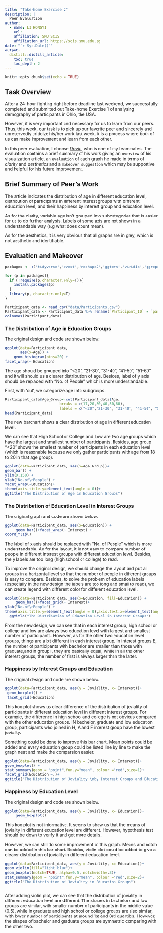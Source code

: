 ```yaml
---
title: "Take-home Exercise 2"
description: |
  Peer Evaluation
author:
  - name: LI HONGYI 
    url: 
    affiliation: SMU SCIS
    affiliation_url: https://scis.smu.edu.sg
date: "`r Sys.Date()`"
output: 
  distill::distill_article:
    toc: true
    toc_depth: 2
---
```


```r
knitr::opts_chunk$set(echo = TRUE)
```

## Task Overview

After a 24-hour fighting right before deadline last weekend, we successfully completed and submitted out Take-home Exercise 1 of analysing demography of participants in Ohio, the USA.

However, it is very important and necessary for us to learn from our peers. Thus, this week, our task is to pick up our favorite peer and sincerely and unreservedly criticize his/her work last week. It is a process where both of us can make improvement and learn from each other.

In this peer evaluation, I choose [*David*](https://dkwx1234.netlify.app/th_ex/takehomeex1.html), who is one of my teammates. The evaluation contains a brief summary of his work giving an `overview` of his visualization article, an `evaluation` of each graph he made in terms of *clarity* and *aesthetics* and a `makeover suggestion` which may be supportive and helpful for his future improvement. 

## Brief Summary of Peer's Work

The article indicates the distribution of age in different education level, distribution of participants in different interest groups with different education level, and their happiness by interest group and education level.

As for the clarity, variable age isn't grouped into subcategories that is easier for us to do further analysis. Labels of some axis are not shown in a understandable way (e.g what does count mean). 

As for the aesthetics, it is very obvious that all graphs are in grey, which is not aesthetic and identifiable.

## Evaluation and Makeover

```r
packages <- c('tidyverse','rvest','reshape2','ggtern','viridis','ggrepel','CGPfunctions','ggpubr')

for (p in packages){
  if (!require(p,character.only=T)){
    install.packages(p)
  }
  library(p, character.only=T)
}
```
```r
Participant_data <- read_csv("data/Participants.csv")
Participant_data <- Participant_data %>% rename(`Participant_ID` = `participantId`,`Household_Size` = `householdSize`, `Kids` = `haveKids`,`Age`=`age`,`Education` =`educationLevel` , `Interest`= `interestGroup`, `Joviality`=`joviality`)
colnames(Participant_data)
```

### The Distribution of Age in Education Groups

The original design and code are shown below:

```r
ggplot(data=Participant_data, 
       aes(x=Age)) +
    geom_histogram(bins=20) +
facet_wrap(~ Education)
```
The age should be grouped into "<20", "21-30", "31-40", "41-50", "51-60" and it will should us a clearer distribution of age. Besides, label of y axis should be replaced with "No. of People" which is more understandable.

First, with 'cut', we categorize age into subgroups.

```r
Participant_data$Age_Group<-cut(Participant_data$Age,
                         breaks = c(17,20,30,40,50,60),
                         labels = c("<20","21-30", "31-40", "41-50", "51-60"))
head(Participant_data)
```
The new barchart shows a clear distribution of age in different education level.

We can see that High School or College and Low are two age groups which have the largest and smallest number of participants. Besides, age group "<20" shows the smallest number of participants in each education level (which is reasonable because we only gather participants with age from 18 to 20 in that age group).

```r
ggplot(data=Participant_data, aes(x=Age_Group))+
geom_bar() +
ylim(0,150) +
ylab("No.of\nPeople") +
facet_wrap(~Education)+
theme(axis.title.y=element_text(angle = 0))+
ggtitle("The Distribution of Age in Education Groups")

```
### The Distribution of Education Level in Interest Groups

The original graph and code are shown below:

```r
ggplot(data=Participant_data, aes(x=Education)) + 
     geom_bar()+facet_wrap(~ Interest) +
coord_flip()
```

The label of x axis should be replaced with "No. of People" which is more understandable. As for the layout, it is not easy to compare number of people in different interest groups with different education level. Besides, the y labels are too long (high school or college) to read.

To improve the original design, we should change the layout and put all groups in a horizontal level so that the number of people in different groups is easy to compare. Besides, to solve the problem of education labels (especially in the new design the labels are too long and small to read), we can create legend with different color for different education level.

```r
ggplot(data=Participant_data, aes(x=Education, fill=Education)) + 
     geom_bar()+facet_grid(~ Interest)+
ylab("No.of\nPeople") +
theme(axis.title.y=element_text(angle = 0),axis.text.x=element_text(angle = 15),legend.position = "bottom")+
  ggtitle("The Distribution of Education Level in Interest Groups")

```
From the new design, we can see that in each interest group, high school or college and low are always two education level with largest and smallest number of participants. However, as for the other two education level groups, things are a bit different in each interest group. In interest groups E, the number of participants with bachelor are smaller than those with graduate,and in group I, they are basically equal, while in all the other interest groups, the number of first is always larger than the latter.


### Happiness by Interest Groups and Education

The original design and code are shown below.

```r
ggplot(data=Participant_data, aes(y = Joviality, x= Interest))+ 
 geom_boxplot() +
 facet_grid(~Education)
```
This box plot shows us clear difference of the distribution of joviality of participants in different education level in different interest groups. For example, the difference in high school and college is not obvious compared with the other education groups. IN bachelor, graduate and low education group, participants who joined in H, A and F interest group have the lowest joviality.

Something could be done to improve this bar chart. Mean points could be added and every education group could be listed line by line to make the graph neat and make the comparsion easier.

```r
ggplot(data=Participant_data, aes(y = Joviality, x= Interest))+ 
geom_boxplot() +
stat_summary(geom = "point",fun.y="mean", colour ="red",size=1)+
facet_grid(Education ~.)+
ggtitle("The Distribution of Joviality \nby Interest Groups and Education")
```


### Happiness by Education Level

The original design and code are shown below.

```r
ggplot(data=Participant_data, aes(y = Joviality, x= Education))+
     geom_boxplot()
```
This box plot is not informative. It seems to show us that the means of joviality in different education level are different. However, hypothesis test should be down to verify it and get more details.

However, we can still do some improvement of this graph. Means and notch can be added in this bar chart. Besides, violin plot could be added to give a clearer distribution of joviality in different education level.

```r
ggplot(data=Participant_data, aes(y = Joviality, x= Education))+
geom_violin(fill="light blue")+ 
geom_boxplot(notch=TRUE, alpha=0.5, notchwidth=.3)+
stat_summary(geom = "point",fun.y="mean", colour ="red",size=2)+
ggtitle("The Distribution of Joviality in Education Groups")



```
After adding violin plot, we can see that the distribution of joviality in different education level are different. The shapes in bachelors and low groups are similar, with smaller number of participants in the middle value (0.5), while in graduate and high school or college groups are also similar, with lower number of participants at around 1st and 3rd quartiles. However, the shapes of bachelor and graduate groups are symmetric comparing with the other two.